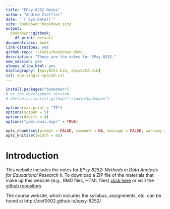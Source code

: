 ```yaml
--- 
title: "EPsy 8252 Notes"
author: "Andrew Zieffler"
date: "`r Sys.Date()`"
site: bookdown::bookdown_site
output: 
  bookdown::gitbook:
    df_print: default
documentclass: book
link-citations: yes
github-repo: rstudio/bookdown-demo
description: "These are the notes for EPsy 8252."
new_session: yes
always_allow_html: yes
bibliography: [epsy8251.bib, epsy8252.bib]
csl: apa-single-spaced.csl
---
```





```r
install.packages("bookdown")
# or the development version
# devtools::install_github("rstudio/bookdown")

options(max.print = "75")
options(scipen = 5)
options(digits = 4)
options("yaml.eval.expr" = TRUE)

opts_chunk$set(prompt = FALSE, comment = NA, message = FALSE, warning = FALSE, tidy = FALSE, fig.align = 'center')
opts_knit$set(width = 85)
```


# Introduction {-}

This website includes the notes for *EPsy 8252: Methods in Data Analysis for Educational Research II*. To download a ZIP file of the materials that make up this website (e.g., RMD files, HTML files) [click here](https://github.com/zief0002/book-8252/archive/master.zip) or visit the [github repository](https://github.com/zief0002/book-8252).

The course website, which includes the syllabus, assignments, etc. can be found at http://zief0002.github.io/epsy-8252/




